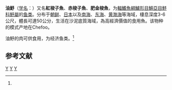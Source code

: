 {{Speciesbox
| taxon = Sphyraena pinguis
| image = Naturalis Biodiversity Center - RMNH.ART.195 - Sphyraena pinguis (Gunther) - Kawahara Keiga - 1823 - 1829 - Siebold Collection - pencil drawing - water colour.jpeg
| status = NE
| status_system = IUCN3.1
| binomial_authority = Günther, 1874<ref name='id7007'>{{cite web| url =http://www.bioinfo.cn/db05/BjdwSpecies.php?action=view&id=7007| title =油魣| work =中国动物物种编目数据库| publisher =中国科学院微生物研究所| author =中国科学院动物研究所| accessdate =2009-04-11| deadurl =yes| archiveurl =https://web.archive.org/web/20160305000816/http://www.bioinfo.cn/db05/BjdwSpecies.php?action=view&id=7007| archivedate =2016-03-05}}</ref>
| synonyms = 
}}

'''油魣'''（[[学名|学名]]：{{lang|la|''Sphyraena pinguis''}}）又名'''紅梭子魚'''、'''赤梭子魚'''、'''肥金梭魚'''，为[[輻鰭魚綱|輻鰭魚綱]][[鱸形目|鱸形目]][[鯖亞目|鯖亞目]][[魣科|魣科]][[魣屬|魣屬]]的[[鱼类|鱼类]]。分布于[[朝鲜|朝鲜]]、[[日本|日本]]以及[[南海|南海]]、[[东海|东海]]、[[黄渤海|黄渤海]]等海域，棲息深度3-6公尺，體長可達50公分，生活在沙泥底質海域，為高經濟價值的食用魚。该物种的模式产地在Chefoo。

油魣的肉可供食用，为经济鱼类。<ref name='id7007'/>

== 参考文献 ==
{{reflist}}

{{Taxonbar|from=Q427421}}

[[Category:食用魚|Y]]
[[Category:魣屬|Y]]
[[Category:_1874年描述的鱼类|Y]]